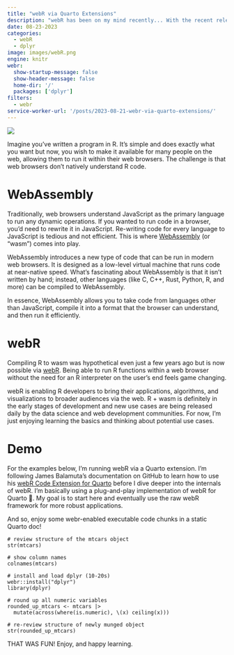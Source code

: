 ```yaml
---
title: "webR via Quarto Extensions"
description: "webR has been on my mind recently... With the recent release of webR 0.2.0, it's time to dive in!"
date: 08-23-2023
categories:
  - webR
  - dplyr
image: images/webR.png
engine: knitr
webr: 
  show-startup-message: false
  show-header-message: false
  home-dir: '/'
  packages: ['dplyr']
filters:
  - webr
service-worker-url: '/posts/2023-08-21-webr-via-quarto-extensions/'
---
```


![](images/webr_bart.jpeg){.preview-image}

Imagine you've written a program in R. It's simple and does exactly what you want but now, you wish to make it available for many people on the web, allowing them to run it within their web browsers. The challenge is that web browsers don't natively understand R code.

# WebAssembly

Traditionally, web browsers understand JavaScript as the primary language to run any dynamic operations. If you wanted to run code in a browser, you'd need to rewrite it in JavaScript. Re-writing code for every language to JavaScript is tedious and not efficient. This is where [WebAssembly](https://webassembly.org/) (or "wasm") comes into play.

WebAssembly introduces a new type of code that can be run in modern web browsers. It is designed as a low-level virtual machine that runs code at near-native speed. What's fascinating about WebAssembly is that it isn’t written by hand; instead, other languages (like C, C++, Rust, Python, R, and more) can be compiled to WebAssembly.

In essence, WebAssembly allows you to take code from languages other than JavaScript, compile it into a format that the browser can understand, and then run it efficiently.

# webR

Compiling R to wasm was hypothetical even just a few years ago but is now possible via [webR](https://docs.r-wasm.org/webr/latest/). Being able to run R functions within a web browser without the need for an R interpreter on the user's end feels game changing.

webR is enabling R developers to bring their applications, algorithms, and visualizations to broader audiences via the web. R + wasm is definitely in the early stages of development and new use cases are being released daily by the data science and web development communities. For now, I'm just enjoying learning the basics and thinking about potential use cases.

# Demo

For the examples below, I'm running webR via a Quarto extension. I'm following James Balamuta's documentation on GitHub to learn how to use his [webR Code Extension for Quarto](https://github.com/coatless/quarto-webr) before I dive deeper into the internals of webR. I'm basically using a plug-and-play implementation of webR for Quarto 🚀. My goal is to start here and eventually use the raw webR framework for more robust applications.

And so, enjoy some webr-enabled executable code chunks in a static Quarto doc!

```webr-r
# review structure of the mtcars object
str(mtcars)
```

```webr-r
# show column names
colnames(mtcars)
```

```webr-r
# install and load dplyr (10-20s)
webr::install("dplyr")
library(dplyr)
```

```webr-r
# round up all numeric variables
rounded_up_mtcars <- mtcars |> 
  mutate(across(where(is.numeric), \(x) ceiling(x)))

# re-review structure of newly munged object
str(rounded_up_mtcars)
```

THAT WAS FUN! Enjoy, and happy learning.